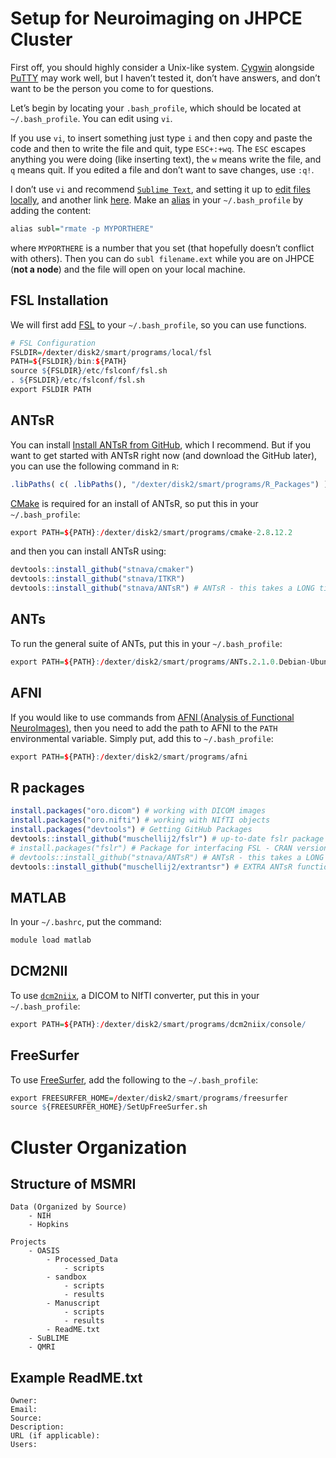 Setup for Neuroimaging on JHPCE Cluster
==========

First off, you should highly consider a Unix-like system.  [Cygwin](https://www.cygwin.com/) alongside [PuTTY](http://www.chiark.greenend.org.uk/~sgtatham/putty/) may work well, but I haven't tested it, don't have answers, and don't want to be the person you come to for questions.

Let's begin by locating your `.bash_profile`, which should be located at `~/.bash_profile`.  You can edit using `vi`.  

If you use `vi`, to insert something just type `i` and then copy and paste the code and then to write the file and quit, type `ESC+:+wq`.  The `ESC` escapes anything you were doing (like inserting text), the `w` means write the file, and `q` means quit.  If you edited a file and don't want to save changes, use `:q!`.  

I don't use `vi` and recommend [`Sublime Text`](http://www.sublimetext.com/), and setting it up to [edit files locally](http://www.danieldemmel.me/blog/2012/09/02/setting-up-rmate-with-sublime-text-for-remote-file-editing-over-ssh/), and another link [here](http://pogidude.com/2013/how-to-edit-a-remote-file-over-ssh-using-sublime-text-and-rmate/).  Make an [alias]() in your `~/.bash_profile` by adding the content:
```r
alias subl="rmate -p MYPORTHERE"
```
where `MYPORTHERE` is a number that you set (that hopefully doesn't conflict with others).  Then you can do `subl filename.ext` while you are on JHPCE (**not a node**) and the file will open on your local machine.

## FSL Installation

We will first add [FSL](http://fsl.fmrib.ox.ac.uk/fsl/fslwiki/) to your `~/.bash_profile`, so you can use functions.

```r
# FSL Configuration
FSLDIR=/dexter/disk2/smart/programs/local/fsl
PATH=${FSLDIR}/bin:${PATH}
source ${FSLDIR}/etc/fslconf/fsl.sh
. ${FSLDIR}/etc/fslconf/fsl.sh
export FSLDIR PATH
```

## ANTsR

You can install [Install ANTsR from GitHub](http://stnava.github.io/ANTsR/), which I recommend.  But if you want to get started with ANTsR right now (and download the GitHub later), you can use the following command in `R`:

```r
.libPaths( c( .libPaths(), "/dexter/disk2/smart/programs/R_Packages") )
```

[CMake](http://www.cmake.org/) is required for an install of ANTsR, so put this in your `~/.bash_profile`:

```r
export PATH=${PATH}:/dexter/disk2/smart/programs/cmake-2.8.12.2
```
and then you can install ANTsR using:
```r
devtools::install_github("stnava/cmaker") 
devtools::install_github("stnava/ITKR") 
devtools::install_github("stnava/ANTsR") # ANTsR - this takes a LONG time to run
```

## ANTs

To run the general suite of ANTs, put this in your `~/.bash_profile`:

```r
export PATH=${PATH}:/dexter/disk2/smart/programs/ANTs.2.1.0.Debian-Ubuntu_X64
```


## AFNI
If you would like to use commands from [AFNI (Analysis of Functional NeuroImages)](http://afni.nimh.nih.gov/afni/), then you need to add the path to AFNI to the `PATH` environmental variable.  Simply put, add this to `~/.bash_profile`:
```r
export PATH=${PATH}:/dexter/disk2/smart/programs/afni
```

## R packages

```r
install.packages("oro.dicom") # working with DICOM images
install.packages("oro.nifti") # working with NIfTI objects 
install.packages("devtools") # Getting GitHub Packages
devtools::install_github("muschellij2/fslr") # up-to-date fslr package
# install.packages("fslr") # Package for interfacing FSL - CRAN version
# devtools::install_github("stnava/ANTsR") # ANTsR - this takes a LONG time to run
devtools::install_github("muschellij2/extrantsr") # EXTRA ANTsR functionality
```

## MATLAB

In your `~/.bashrc`, put the command:

```r
module load matlab
```

## DCM2NII

To use [`dcm2niix`](https://www.nitrc.org/plugins/mwiki/index.php/dcm2nii:MainPage#General_Usage), a DICOM to NIfTI converter, put this in your `~/.bash_profile`:

```r
export PATH=${PATH}:/dexter/disk2/smart/programs/dcm2niix/console/ 
```

## FreeSurfer

To use [FreeSurfer](http://freesurfer.net/), add the following to the `~/.bash_profile`:

```r
export FREESURFER_HOME=/dexter/disk2/smart/programs/freesurfer
source ${FREESURFER_HOME}/SetUpFreeSurfer.sh
```

# Cluster Organization

## Structure of MSMRI 
```
Data (Organized by Source)
    - NIH
    - Hopkins

Projects
    - OASIS
        - Processed_Data
            - scripts
        - sandbox
            - scripts
            - results
        - Manuscript
            - scripts 
            - results
        - ReadME.txt
    - SuBLIME
    - QMRI
```

## Example ReadME.txt

```
Owner:
Email:
Source:
Description:
URL (if applicable):
Users:
```
